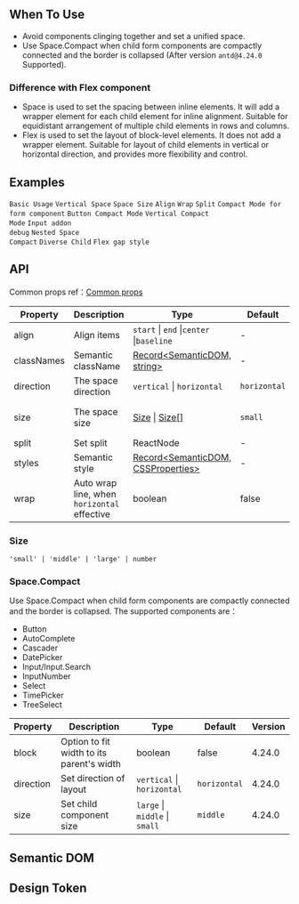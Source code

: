 

<Meta of={SpaceStories} />

        
## When To Use

- Avoid components clinging together and set a unified space.
- Use Space.Compact when child form components are compactly connected and the border is collapsed (After version `antd@4.24.0` Supported).

### Difference with Flex component

- Space is used to set the spacing between inline elements. It will add a wrapper element for each child element for inline alignment. Suitable for equidistant arrangement of multiple child elements in rows and columns.
- Flex is used to set the layout of block-level elements. It does not add a wrapper element. Suitable for layout of child elements in vertical or horizontal direction, and provides more flexibility and control.

## Examples

<code src="./demo/base.tsx">Basic Usage</code>
<code src="./demo/vertical.tsx">Vertical Space</code>
<code src="./demo/size.tsx">Space Size</code>
<code src="./demo/align.tsx">Align</code>
<code src="./demo/wrap.tsx">Wrap</code>
<code src="./demo/split.tsx">Split</code>
<code src="./demo/compact.tsx">Compact Mode for form component</code>
<code src="./demo/compact-buttons.tsx">Button Compact Mode</code>
<code src="./demo/compact-button-vertical.tsx">Vertical Compact Mode</code>
<code src="./demo/compact-debug.tsx" debug>Input addon debug</code>
<code src="./demo/compact-nested.tsx" debug>Nested Space Compact</code>
<code src="./demo/debug.tsx" debug>Diverse Child</code>
<code src="./demo/gap-in-line.tsx" debug>Flex gap style</code>

## API

Common props ref：[Common props](/docs/react/common-props)

| Property | Description | Type | Default | Version |
| --- | --- | --- | --- | --- |
| align | Align items | `start` \| `end` \|`center` \|`baseline` | - | 4.2.0 |
| classNames | Semantic className | [Record\<SemanticDOM, string>](#semantic-dom) | - |  |
| direction | The space direction | `vertical` \| `horizontal` | `horizontal` | 4.1.0 |
| size | The space size | [Size](#size) \| [Size\[\]](#size) | `small` | 4.1.0 \| Array: 4.9.0 |
| split | Set split | ReactNode | - | 4.7.0 |
| styles | Semantic style | [Record\<SemanticDOM, CSSProperties>](#semantic-dom) | - |  |
| wrap | Auto wrap line, when `horizontal` effective | boolean | false | 4.9.0 |

### Size

`'small' | 'middle' | 'large' | number`

### Space.Compact

Use Space.Compact when child form components are compactly connected and the border is collapsed. The supported components are：

- Button
- AutoComplete
- Cascader
- DatePicker
- Input/Input.Search
- InputNumber
- Select
- TimePicker
- TreeSelect

| Property | Description | Type | Default | Version |
| --- | --- | --- | --- | --- |
| block | Option to fit width to its parent\'s width | boolean | false | 4.24.0 |
| direction | Set direction of layout | `vertical` \| `horizontal` | `horizontal` | 4.24.0 |
| size | Set child component size | `large` \| `middle` \| `small` | `middle` | 4.24.0 |

## Semantic DOM

<code src="./demo/_semantic.tsx" simplify="true"></code>

## Design Token

``` <ComponentTokenTable component="Space"></ComponentTokenTable>

